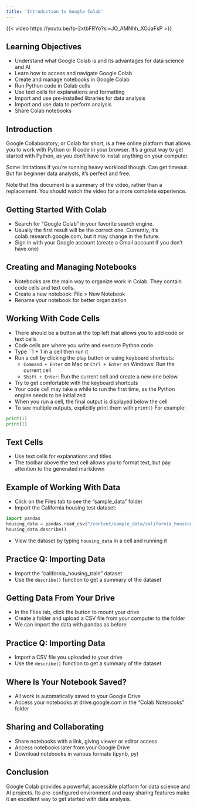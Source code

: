 ```yaml
---
title: 'Introduction to Google Colab'
---
```


{{< video https://youtu.be/fp-2xtbFRYo?si=JO_AMNhh_XOJaFsP >}}  

## Learning Objectives

- Understand what Google Colab is and its advantages for data science and AI
- Learn how to access and navigate Google Colab
- Create and manage notebooks in Google Colab
- Run Python code in Colab cells
- Use text cells for explanations and formatting
- Import and use pre-installed libraries for data analysis
- Import and use data to perform analysis
- Share Colab notebooks

## Introduction

Google Collaboratory, or Colab for short, is a free online platform that allows you to work with Python or R code in your browser. It's a great way to get started with Python, as you don't have to install anything on your computer.

Some limitations if you're running heavy workload though. Can get timeout. But for beginner data analysts, it's perfect and free.

Note that this document is a summary of the video, rather than a replacement. You should watch the video for a more complete experience.

## Getting Started With Colab

- Search for "Google Colab" in your favorite search engine. 
- Usually the first result will be the correct one. Currently, it's colab.research.google.com, but it may change in the future.
- Sign in with your Google account (create a Gmail account if you don't have one)

## Creating and Managing Notebooks

- Notebooks are the main way to organize work in Colab. They contain code cells and text cells.
- Create a new notebook: File > New Notebook
- Rename your notebook for better organization

## Working With Code Cells

- There should be a button at the top left that allows you to add code or text cells
- Code cells are where you write and execute Python code
- Type ``1 + 1 in a cell then run it
- Run a cell by clicking the play button or using keyboard shortcuts:
  - `Command + Enter` on Mac or `Ctrl + Enter` on Windows: Run the current cell
  - `Shift + Enter`: Run the current cell and create a new one below
- Try to get comfortable with the keyboard shortcuts
- Your code cell may take a while to run the first time, as the Python engine needs to be initialized
- When you run a cell, the final output is displayed below the cell
- To see multiple outputs, explicitly print them with `print()` For example:

```python
print(1)
print(2)
```

## Text Cells

- Use text cells for explanations and titles
- The toolbar above the text cell allows you to format text, but pay attention to the generated markdown

## Example of Working With Data

- Click on the Files tab to see the "sample_data" folder
- Import the California housing test dataset:

```python
import pandas
housing_data = pandas.read_csv("/content/sample_data/california_housing_test.csv")
housing_data.describe()
```
- View the dataset by typing `housing_data` in a cell and running it

## Practice Q: Importing Data

- Import the "california_housing_train" dataset
- Use the `describe()` function to get a summary of the dataset

## Getting Data From Your Drive

- In the Files tab, click the button to mount your drive
- Create a folder and upload a CSV file from your computer to the folder
- We can import the data with pandas as before


## Practice Q: Importing Data

- Import a CSV file you uploaded to your drive
- Use the `describe()` function to get a summary of the dataset

## Where Is Your Notebook Saved?

- All work is automatically saved to your Google Drive
- Access your notebooks at drive.google.com in the "Colab Notebooks" folder

## Sharing and Collaborating

- Share notebooks with a link, giving viewer or editor access
- Access notebooks later from your Google Drive
- Download notebooks in various formats (ipynb, py)

## Conclusion

Google Colab provides a powerful, accessible platform for data science and AI projects. Its pre-configured environment and easy sharing features make it an excellent way to get started with data analysis.